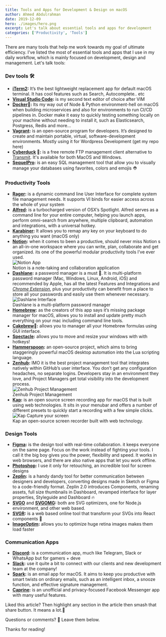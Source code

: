 ```yaml
---
title: Tools and Apps for Development & Design on macOS
author: Ahmed Abdulrahman
date: 2019-12-09
hero: ./images/hero.png
excerpt: Let's talk about essential tools and apps for development
categories: ['Productivity', 'Tools']
---
```

There are many tools that help me work towards my goal of ultimate efficiency. I've listed the most of essential tools and apps that I use in my daily workflow, which is mainly focused on development, design and management. Let's talk tools:

### Dev tools 🛠
- **[iTerm2](https://www.iterm2.com/):** It’s the best lightweight replacement app for default macOS terminal. It has cool features such as Search, Autocomplete.. etc
- **[Visual Studio Code](https://code.visualstudio.com/):** is my second text editor of choice after VIM
- **[Docker](https://www.docker.com/)🐬:** Its my way out of Node & Python environment-hell on macOS when building microservices and also for environments to run CI/CD pipelines in. Docker make it easy to quickly testing something locally on your machine without needing to install it, such as Elasticsearch, Postgress, Redis and more…
- **[Vagrant](https://www.vagrantup.com/):** is an open-source program for developers. It’s designed to create and maintain portable, virtual, software-development environments. Mostly using it for Wordpress Development (get my repo here)
- **[Cyberduck](https://cyberduck.io/) 🐣:** is a free remote FTP management client alternative to [Transmit](https://panic.com/transmit/). It's available for both MacOS and Windows.
- **[SequelPro](http://www.sequelpro.com/):** is an easy SQL management tool that allow you to visually manage your databases using favorites, colors and emojis ⛑

### Productivity Tools
- **[Rager](https://ranger.github.io/):** is a dynamic command line User Interface for complete system file management needs. It supports VI binds for easier access across the whole of your system
- **[Alfred](https://www.alfredapp.com/):** is a turbocharged version of OSX’s Spotlight. Alfred serves as a command line for your entire computer, helping you launch apps, perform omni-search from anywhere, multiple clipboard, automation and integrations, with a universal hotkey.
- **[Karabiner](https://pqrs.org/osx/karabiner/):** It allows you to remap any key on your keyboard to do anything you want (macOS only)
- **[Notion](https://www.notion.so/):** when it comes to been a productive, should never miss Notion s an all-in-one workspace where you can write, plan, collaborate and get organized. its one of the powerful modular productivity tools I’ve ever used.
  <div class="Image__Small">
    <img src="./images/notion.png" alt="Notion App" />
    <figcaption>Notion is a note-taking and collaboration application</figcaption>
  </div>
- **[Dashlane](https://www.dashlane.com/):** a password manager is a must 🔐. It is multi-platform password manager (Mac, Windows, Linux, Android, iOS) and recommended by Apple, has all the latest Features and Integrations and *[Chrome Extension](https://chrome.google.com/webstore/detail/dashlane-password-manager/fdjamakpfbbddfjaooikfcpapjohcfmg?hl=en)*, plus your productivity can benefit from a place to store all your passwords and easily use them whenever necessary.
  <div class="Image__Small">
    <img src="./images/dashlane.jpeg" alt="Dashlane Interface" />
    <figcaption>Dashlane is a multi-platform password manager</figcaption>
  </div>
- **[Homebrew](https://brew.sh/):** as the creators of this app says it’s missing package manager for macOS, allows you to install and update pretty much everything on your mac including command line tools.
- **[Cakebrew](https://www.cakebrew.com/)🎂:** allows you to manager all your Homebrew formulas using GUI interface.
- **[Spectacle](https://www.spectacleapp.com/):** allows you to move and resize your windows with with hotkeys!
- **[Hammerspoon](https://www.hammerspoon.org/):** an open-source project, which aims to bring staggeringly powerful macOS desktop automation into the Lua scripting language.
- **[Zenhub](https://www.zenhub.com/):** IMO it is the best project management tool that integrates natively within GitHub’s user interface. You don’t get any configuration headaches, no separate logins. Developers stay in an environment they love, and Project Managers get total visibility into the development process.
  <div class="Image__Small">
    <img src="./images/zenhub.jpeg" alt="Zenhub Project Management" />
    <figcaption>Zenhub Project Management</figcaption>
  </div>
- **[Kap](https://getkap.co/):** is an open source screen recording app for macOS that is built using web technologies. It sits in your menubar and offers a number of different presets to quickly start a recording with a few simple clicks.
  <div class="Image__Small">
    <img src="./images/kap.png" alt="Kap Capture your screen" />
    <figcaption>Kap an open-source screen recorder built with web technology.</figcaption>
  </div>

### Design Tools
- **[Figma](https://www.figma.com/):** is the design tool with real-time collaboration. it keeps everyone on the same page. Focus on the work instead of fighting your tools. I call it the big boy gives you the power, flexibility and speed. It works in web browsers, and there are also native apps that let you work offline.
- **[Photoshop](https://www.adobe.com/products/photoshop.html):** I use it only for retouching, an incredible tool for screen designs
- **[Zeplin](https://zeplin.io/):** is a handy dandy tool for better communication between designers and developers, converting designs made in Sketch or Figma to a code-friendly format. Zeplin 2.0 introduces Components, renaming assets, full size thumbnails in Dashboard, revamped interface for layer properties, Styleguide and Dashboard 🔥
- **[SVGO](https://github.com/svg/svgo)** and **[SVGOMG](https://jakearchibald.github.io/svgomg/):** both are SVG optimizers, one for Node.js environment, and other web based.
- **[SVGR](https://github.com/smooth-code/svgr):** is a web based online tool that transform your SVGs into React components 🦁
- **[ImageOptim](https://imageoptim.com/mac):** allows you to optimize huge retina images makes them load faster

### Communication Apps
- **[Discord](https://discordapp.com/):** is a communication app, much like Telegram, Slack or WhatsApp but for gamers + deve
- **[Slack](https://slack.com/intl/en-se/):** use it quite a bit to connect with our clients and new development team at the company!
- **[Spark](https://sparkmailapp.com/):** is an email app for macOS. It aims to keep you productive with smart twists on ordinary emails, such as an intelligent inbox, a snooze function, and effective signature management.
- **[Caprine](https://github.com/sindresorhus/caprine):** is an unofficial and privacy-focused Facebook Messenger app with many useful features.

Liked this article? Then highlight any section in the article then smash that share button. It means a lot.🙌

Questions or comments? 🤔 Leave them below.

Thanks for reading!

